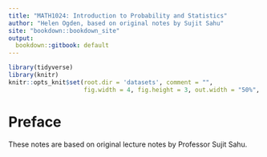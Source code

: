 ```yaml
---
title: "MATH1024: Introduction to Probability and Statistics"
author: "Helen Ogden, based on original notes by Sujit Sahu"
site: "bookdown::bookdown_site"
output:
  bookdown::gitbook: default
---
```


```r
library(tidyverse)
library(knitr)
knitr::opts_knit$set(root.dir = 'datasets', comment = "",
                     fig.width = 4, fig.height = 3, out.width = "50%", fig.align = "center")
```

# Preface {-}

These notes are based on original lecture notes
by Professor Sujit Sahu.

